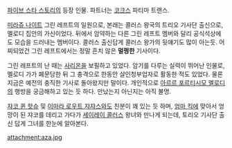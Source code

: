 [[파이브 스타 스토리]]의 등장 인물. 파트너는 [[프리즌 코크스|코크스]] 파티마 트랜스.

[[미라쥬 나이트]] 그린 레프트의 일원으로, 본래는 콜러스 왕국의 트리오 기사단 출신으로, 멜로디 집안의 가신이었다. 뒤에서 암약하는 다른 그린 레프트 멤버와 달리 공식석상에도 모습을 드러내는 멤버이다. 콜러스 출신답게 콜러스 왕가의 뒷얘기도 많이 아는듯. 어찌되었건 그린 레프트에서는 정말 흔치 않은 '''멀쩡한''' 기사이다.

그린 레프트의 난 때는 [[사리온]]을 보필하고 있었다. 암기를 다루는 실력이 뛰어난 인물로, 멜로디 가가 폐문당한 뒤 그 충격으로 한동안 살인청부업자로 활동한 적도 있었다. 물론 지금은 예전의 충직한 기사로 돌아왔지만 말이다. 개인적으로 [[아르르 포르티시모 멜로디]]의 행방을 궁금해하고 있는 듯 하다. 만났는지 아닌지는 아직 불명.

[[쟈코 퀸 핫슈]] 및 [[이마라 로우트 쟈쟈스]]와도 친분이 꽤 있는 듯 하며, [[엄마 킥]]에 맞아서 엉망이 된 쟈코를 데리고 가다가 [[세이레이 콜러스]] 왕녀와 만나게 되는데, 토리오 기사단 출신 답게 그녀를 한눈에 알아본다.

attachment:aza.jpg
